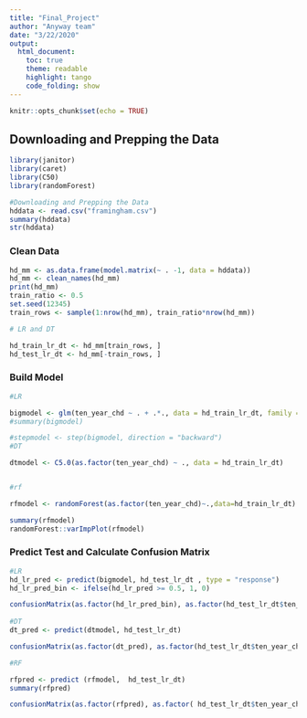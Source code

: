 ---
title: "Final_Project"
author: "Anyway team"
date: "3/22/2020"
output:
  html_document:
    toc: true
    theme: readable
    highlight: tango
    code_folding: show
---

```{r setup, include=FALSE}
knitr::opts_chunk$set(echo = TRUE)
```



## Downloading and Prepping the Data

```{r}
library(janitor)
library(caret)
library(C50)
library(randomForest)

#Downloading and Prepping the Data
hddata <- read.csv("framingham.csv")
summary(hddata)
str(hddata)
```

### Clean Data

```{r}
hd_mm <- as.data.frame(model.matrix(~ . -1, data = hddata))
hd_mm <- clean_names(hd_mm)
print(hd_mm)
train_ratio <- 0.5
set.seed(12345)
train_rows <- sample(1:nrow(hd_mm), train_ratio*nrow(hd_mm))

# LR and DT

hd_train_lr_dt <- hd_mm[train_rows, ]
hd_test_lr_dt <- hd_mm[-train_rows, ]

```

### Build Model
```{r}
#LR

bigmodel <- glm(ten_year_chd ~ . + .*., data = hd_train_lr_dt, family = "binomial")
#summary(bigmodel)

#stepmodel <- step(bigmodel, direction = "backward")
#DT

dtmodel <- C5.0(as.factor(ten_year_chd) ~ ., data = hd_train_lr_dt)


#rf

rfmodel <- randomForest(as.factor(ten_year_chd)~.,data=hd_train_lr_dt)

summary(rfmodel)
randomForest::varImpPlot(rfmodel)

```

### Predict Test and Calculate Confusion Matrix

```{r, cache=TRUE}
#LR
hd_lr_pred <- predict(bigmodel, hd_test_lr_dt , type = "response")
hd_lr_pred_bin <- ifelse(hd_lr_pred >= 0.5, 1, 0)

confusionMatrix(as.factor(hd_lr_pred_bin), as.factor(hd_test_lr_dt$ten_year_chd), positive = "1")
 
#DT
dt_pred <- predict(dtmodel, hd_test_lr_dt)

confusionMatrix(as.factor(dt_pred), as.factor(hd_test_lr_dt$ten_year_chd), positive = "1")

#RF

rfpred <- predict (rfmodel,  hd_test_lr_dt)
summary(rfpred)

confusionMatrix(as.factor(rfpred), as.factor( hd_test_lr_dt$ten_year_chd),positive="1")

```

